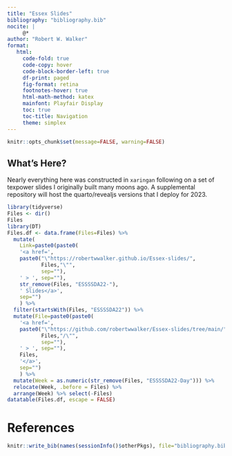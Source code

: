 ```yaml
---
title: "Essex Slides"
bibliography: "bibliography.bib"
nocite: |
     @*
author: "Robert W. Walker"
format: 
   html:
     code-fold: true
     code-copy: hover
     code-block-border-left: true
     df-print: paged
     fig-format: retina
     footnotes-hover: true
     html-math-method: katex
     mainfont: Playfair Display
     toc: true
     toc-title: Navigation
     theme: simplex
---
```


```r
knitr::opts_chunk$set(message=FALSE, warning=FALSE)
```

## What's Here?

Nearly everything here was constructed in `xaringan` following on a set of texpower slides I originally built many moons ago.  A supplemental repository will host the quarto/revealjs versions that I deploy for 2023.

```r
library(tidyverse)
Files <- dir()
Files
library(DT)
Files.df <- data.frame(Files=Files) %>%
  mutate(
    Link=paste0(paste0(
    '<a href=',
    paste0("\"https://robertwwalker.github.io/Essex-slides/",
           Files,"\"", 
           sep=""),
    ' > ', sep=""),
    str_remove(Files, "ESSSSDA22-"),
    ' Slides</a>',
    sep="")
    ) %>% 
  filter(startsWith(Files, "ESSSSDA22")) %>%
  mutate(File=paste0(paste0(
    '<a href=',
    paste0("\"https://github.com/robertwwalker/Essex-slides/tree/main/",
           Files,"/\"", 
           sep=""),
    ' > ', sep=""),
    Files,
    '</a>',
    sep="")
    ) %>% 
  mutate(Week = as.numeric(str_remove(Files, "ESSSSDA22-Day"))) %>%
  relocate(Week, .before = Files) %>%
  arrange(Week) %>% select(-Files)
datatable(Files.df, escape = FALSE)
```


# References

```r
knitr::write_bib(names(sessionInfo()$otherPkgs), file="bibliography.bib")
```

